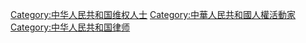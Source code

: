 [[Category:中华人民共和国维权人士|Category:中华人民共和国维权人士]]
[[Category:中華人民共和國人權活動家|Category:中華人民共和國人權活動家]]
[[Category:中华人民共和国律师|Category:中华人民共和国律师]]